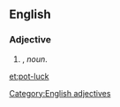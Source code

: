 ==English==

===Adjective===
{{head|en|adjectives}}

# {{attributive of|pot luck|lang=en|nodot=1}}, ''noun''.

[[Category:English adjectives]]

[[et:pot-luck]]